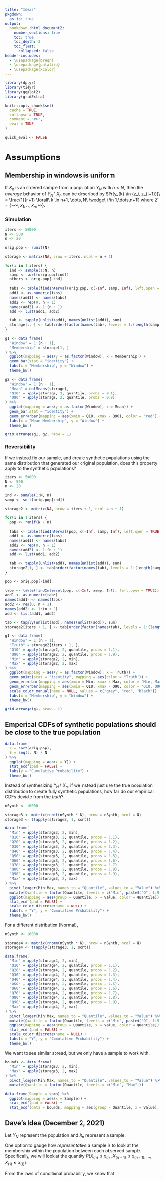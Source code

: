 ```yaml
---
title: "Ideas"
pkgdown:
  as_is: true
output:
  bookdown::html_document2:
    number_sections: true
    toc: true
    toc_depth: 3
    toc_float:
      collapsed: false
header-includes:
  - \usepackage{breqn}
  - \usepackage{palatino}
  - \usepackage{xcolor}
---
```


```r
library(dplyr)
library(tidyr)
library(ggplot2)
library(gridExtra)

knitr::opts_chunk$set(
  cache = TRUE,
  collapse = TRUE,
  comment = "#>",
  eval = TRUE
)

quick_eval <- FALSE
```

# Assumptions

## Membership in windows is uniform

If $X_n$ is an ordered sample from a population $Y_N$ with $n < N$, then the *average* behavior of $Y_N \setminus X_n$ can be described by $Pr[y_{k} \in (z_i, z_{i+1})]\ = \frac{1}{n+1} \forall\ k \in n+1, \dots, N\ \wedge\ i \in 1,\dots,n+1$ where $Z = \{-\infty, x_1, \dots, x_n, \infty\}$.

### Simulation

```r
iters <- 50000
N <- 500
n <- 20

orig.pop <- runif(N)

storage <- matrix(NA, nrow = iters, ncol = n + 1)

for(i in 1:iters) {
  ind <- sample(1:N, n)
  samp <- sort(orig.pop[ind])
  others <- orig.pop[-ind]
  
  tabs <- table(findInterval(orig.pop, c(-Inf, samp, Inf), left.open = TRUE))
  add1 <- as.numeric(tabs)
  names(add1) <- names(tabs)
  add2 <- rep(0, n + 1)
  names(add2) <- 1:(n + 1)
  add <- list(add1, add2)

  tab <- tapply(unlist(add), names(unlist(add)), sum)
  storage[i, ] <- tab[order(factor(names(tab), levels = 1:(length(samp) + 1)))]
}
```

```r
g1 <- data.frame(
  "Window" = 1:(n + 1),
  "Membership" = storage[1, ]
) %>%
  ggplot(mapping = aes(y = as.factor(Window), x = Membership)) + 
  geom_bar(stat = "identity") + 
  labs(x = "Membership", y = "Window") + 
  theme_bw()

g2 <- data.frame(
  "Window" = 1:(n + 1),
  "Mean" = colMeans(storage),
  "Q10" = apply(storage, 2, quantile, probs = 0.1),
  "Q90" = apply(storage, 2, quantile, probs = 0.9)
) %>%
  ggplot(mapping = aes(y = as.factor(Window), x = Mean)) + 
  geom_bar(stat = "identity") + 
  geom_errorbar(mapping = aes(xmin = Q10, xmax = Q90), color = "red") + 
  labs(x = "Mean Membership", y = "Window") + 
  theme_bw()

grid.arrange(g1, g2, nrow = 1)
```

### Reversibility

If we instead fix our sample, and create synthetic populations using the same distribution that generated our original population, does this property apply to the synthetic populations?

```r
iters <- 50000
N <- 500
n <- 20

ind <- sample(1:N, n)
samp <- sort(orig.pop[ind])

storage2 <- matrix(NA, nrow = iters + 1, ncol = n + 1)

for(i in 1:iters) {
  pop <- runif(N - n)
  
  tabs <- table(findInterval(pop, c(-Inf, samp, Inf), left.open = TRUE))
  add1 <- as.numeric(tabs)
  names(add1) <- names(tabs)
  add2 <- rep(0, n + 1)
  names(add2) <- 1:(n + 1)
  add <- list(add1, add2)

  tab <- tapply(unlist(add), names(unlist(add)), sum)
  storage2[i, ] <- tab[order(factor(names(tab), levels = 1:(length(samp) + 1)))]
}

pop <- orig.pop[-ind]
  
tabs <- table(findInterval(pop, c(-Inf, samp, Inf), left.open = TRUE))
add1 <- as.numeric(tabs)
names(add1) <- names(tabs)
add2 <- rep(0, n + 1)
names(add2) <- 1:(n + 1)
add <- list(add1, add2)

tab <- tapply(unlist(add), names(unlist(add)), sum)
storage2[iters + 1, ] <- tab[order(factor(names(tab), levels = 1:(length(samp) + 1)))]
```

```r
g1 <- data.frame(
  "Window" = 1:(n + 1),
  "Truth" = storage2[iters + 1, ],
  "Q10" = apply(storage2, 2, quantile, probs = 0.1),
  "Q90" = apply(storage2, 2, quantile, probs = 0.9),
  "Min" = apply(storage2, 2, min),
  "Max" = apply(storage2, 2, max)
) %>%
  ggplot(mapping = aes(y = as.factor(Window), x = Truth)) + 
  geom_point(stat = "identity", mapping = aes(color = "Truth")) + 
  geom_errorbar(mapping = aes(xmin = Min, xmax = Max, color = "Min, Max")) + 
  geom_errorbar(mapping = aes(xmin = Q10, xmax = Q90, color = "Q10, Q90")) + 
  scale_color_manual(name = NULL, values = c("grey", "red", "black")) + 
  labs(x = "Membership", y = "Window") + 
  theme_bw()

grid.arrange(g1, nrow = 1)
```

## Emperical CDFs of synthetic populations should be *close* to the true population

```r
data.frame(
  Y = sort(orig.pop),
  E = seq(1, N) / N
) %>%
  ggplot(mapping = aes(x = Y)) + 
  stat_ecdf(pad = FALSE) + 
  labs(y = "Cumulative Probability") + 
  theme_bw()
```

Instead of synthesizing $Y_N \setminus X_n$, if we instead just use the true population distribution to create fully synthetic populations, how far do our empirical CDFs deviate from the *truth*?

```r
nSynth <- 10000

storage3 <- matrix(runif(nSynth * N), nrow = nSynth, ncol = N)
storage3 <- t(apply(storage3, 1, sort))

data.frame(
  "Min" = apply(storage3, 2, min),
  "Q10" = apply(storage3, 2, quantile, probs = 0.1),
  "Q20" = apply(storage3, 2, quantile, probs = 0.2),
  "Q30" = apply(storage3, 2, quantile, probs = 0.3),
  "Q40" = apply(storage3, 2, quantile, probs = 0.4),
  "Q50" = apply(storage3, 2, quantile, probs = 0.5),
  "Q60" = apply(storage3, 2, quantile, probs = 0.6),
  "Q70" = apply(storage3, 2, quantile, probs = 0.7),
  "Q80" = apply(storage3, 2, quantile, probs = 0.8),
  "Q90" = apply(storage3, 2, quantile, probs = 0.9),
  "Max" = apply(storage3, 2, max)
) %>%
  pivot_longer(Min:Max, names_to = "Quantile", values_to = "Value") %>%
  mutate(Quantile = factor(Quantile, levels = c("Min", paste0("Q", 1:9, "0"), "Max"))) %>%
  ggplot(mapping = aes(group = Quantile, x = Value, color = Quantile)) + 
  stat_ecdf(pad = FALSE) + 
  scale_color_discrete(name = NULL) + 
  labs(x = "Y", y = "Cumulative Probability") + 
  theme_bw()
```

For a different distribution (Normal),

```r
nSynth <- 10000

storage4 <- matrix(rnorm(nSynth * N), nrow = nSynth, ncol = N)
storage4 <- t(apply(storage3, 1, sort))

data.frame(
  "Min" = apply(storage4, 2, min),
  "Q10" = apply(storage4, 2, quantile, probs = 0.1),
  "Q20" = apply(storage4, 2, quantile, probs = 0.2),
  "Q30" = apply(storage4, 2, quantile, probs = 0.3),
  "Q40" = apply(storage4, 2, quantile, probs = 0.4),
  "Q50" = apply(storage4, 2, quantile, probs = 0.5),
  "Q60" = apply(storage4, 2, quantile, probs = 0.6),
  "Q70" = apply(storage4, 2, quantile, probs = 0.7),
  "Q80" = apply(storage4, 2, quantile, probs = 0.8),
  "Q90" = apply(storage4, 2, quantile, probs = 0.9),
  "Max" = apply(storage4, 2, max)
) %>%
  pivot_longer(Min:Max, names_to = "Quantile", values_to = "Value") %>%
  mutate(Quantile = factor(Quantile, levels = c("Min", paste0("Q", 1:9, "0"), "Max"))) %>%
  ggplot(mapping = aes(group = Quantile, x = Value, color = Quantile)) + 
  stat_ecdf(pad = FALSE) + 
  scale_color_discrete(name = NULL) + 
  labs(x = "Y", y = "Cumulative Probability") + 
  theme_bw()
```

We want to see similar spread, but we only have a sample to work with.

```r
bounds <- data.frame(
  "Min" = apply(storage3, 2, min),
  "Max" = apply(storage3, 2, max)
) %>%
  pivot_longer(Min:Max, names_to = "Quantile", values_to = "Value") %>%
  mutate(Quantile = factor(Quantile, levels = c("Min", "Max")))

data.frame(Sample = samp) %>%
  ggplot(mapping = aes(x = Sample)) + 
  stat_ecdf(pad = FALSE) + 
  stat_ecdf(data = bounds, mapping = aes(group = Quantile, x = Value), color = "red", pad = FALSE)
```

## Dave's Idea (December 2, 2021)

Let $Y_N$ represent the population and $X_n$ represent a sample. 

One option to gauge how *representative* a sample is to look at the membership within the population between each observed sample. Specifically, we will look at the quantity $P(X_{(n)} \le x_{(n)}, X_{(n-1)} \le x_{(n-1)}, \dots, X_{(1)} \le x_{(1)})$.

From the laws of conditional probability, we know that

\begin{align*}
P(X_{(n)} \le x_{(n)}, \dots, X_{(1)} \le x_{(1)}) &= P(X_{(n)} \le x_{(n)}, \dots, X_{(2)} \le x_{(2)} | X_{(1)} \le x_{(1)}) P(X_{(1)} \le x_{(1)}) \\
&= P(X_{(n)} \le x_{(n)} | X_{(n-1)} \le x_{(n-1)}, \dots, X_{(1)} \le x_{(1)}) \cdots \\
&\hspace{1cm} P(X_{(2)} \le x_{(2)} | X_{(1)} \le x_{(1)}) P(X_{(1)} \le x_{(1)})
\end{align*}
